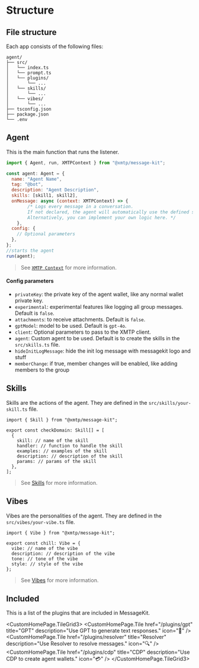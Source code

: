 
# Structure

## File structure

Each app consists of the following files:

```
agent/
├── src/
│   └── index.ts
│   └── prompt.ts
│   └── plugins/
│       └── ...
│   └── skills/
│       └── ...
│   └── vibes/
│       └── ...
├── tsconfig.json
├── package.json
└── .env
```

## Agent

This is the main function that runs the listener.

```jsx
import { Agent, run, XMTPContext } from "@xmtp/message-kit";

const agent: Agent = {
  name: "Agent Name",
  tag: "@bot",
  description: "Agent Description",
  skills: [skill1, skill2],
  onMessage: async (context: XMTPContext) => {
        /* Logs every message in a conversation.
        If not declared, the agent will automatically use the defined skills.
        Alternatively, you can implement your own logic here. */
    },
  config: {
    // Optional parameters
  },
};
//starts the agent
run(agent);
```

> See [`XMTP Context`](/concepts/xmtp) for more information.

#### Config parameters

- `privateKey`: the private key of the agent wallet, like any normal wallet private key.
- `experimental`: experimental features like logging all group messages. Default is `false`.
- `attachments`: to receive attachments. Default is `false`.
- `gptModel`: model to be used. Default is `gpt-4o`.
- `client`: Optional parameters to pass to the XMTP client.
- `agent`: Custom agent to be used. Default is to create the skills in the `src/skills.ts` file.
- `hideInitLogMessage`: hide the init log message with messagekit logo and stuff
- `memberChange`: if true, member changes will be enabled, like adding members to the group

## Skills

Skills are the actions of the agent. They are defined in the `src/skills/your-skill.ts` file.

```tsx
import { Skill } from "@xmtp/message-kit";

export const checkDomain: Skill[] = [
  {
    skill: // name of the skill
    handler: // function to handle the skill
    examples: // examples of the skill
    description: // description of the skill
    params: // params of the skill
  },
];
```

> See [Skills](/community/skills) for more information.

## Vibes

Vibes are the personalities of the agent. They are defined in the `src/vibes/your-vibe.ts` file.

```tsx
import { Vibe } from "@xmtp/message-kit";

export const chill: Vibe = {
  vibe: // name of the vibe
  description: // description of the vibe
  tone: // tone of the vibe
  style: // style of the vibe
};
```

> See [Vibes](/community/vibes) for more information.

## Included

This is a list of the plugins that are included in MessageKit.

<CustomHomePage.TileGrid3>
  <CustomHomePage.Tile
    href="/plugins/gpt"
    title="GPT"
    description="Use GPT to generate text responses."
    icon="🤖"
  />
  <CustomHomePage.Tile
    href="/plugins/resolver"
    title="Resolver"
    description="Use Resolver to resolve messages."
    icon="🔍"
  />
  <CustomHomePage.Tile
    href="/plugins/cdp"
    title="CDP"
    description="Use CDP to create agent wallets."
    icon="💳"
  />
</CustomHomePage.TileGrid3>
